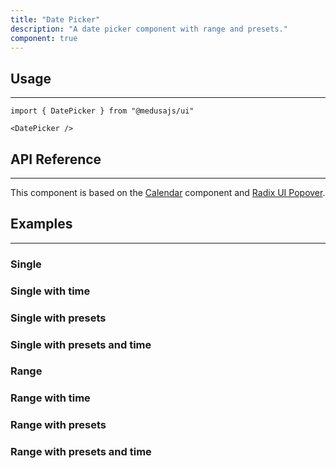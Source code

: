 ```yaml
---
title: "Date Picker"
description: "A date picker component with range and presets."
component: true
---
```


<ComponentExample name="date-picker-demo" />

## Usage

---

```tsx
import { DatePicker } from "@medusajs/ui"
```

```tsx
<DatePicker />
```

## API Reference

---

This component is based on the [Calendar](/components/calendar) component and [Radix UI Popover](https://www.radix-ui.com/primitives/docs/components/popover).

<ComponentProps component="date-picker" />


## Examples

---

### Single

<ComponentExample name="date-picker-single" />

### Single with time

<ComponentExample name="date-picker-single-time" />

### Single with presets

<ComponentExample name="date-picker-single-presets" />

### Single with presets and time

<ComponentExample name="date-picker-single-presets-time" />

### Range

<ComponentExample name="date-picker-range" />

### Range with time

<ComponentExample name="date-picker-range-time" />

### Range with presets

<ComponentExample name="date-picker-range-presets" />

### Range with presets and time

<ComponentExample name="date-picker-range-presets-time" />